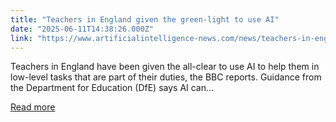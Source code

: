 ```yaml
---
title: "Teachers in England given the green-light to use AI"
date: "2025-06-11T14:38:26.000Z"
link: "https://www.artificialintelligence-news.com/news/teachers-in-england-given-the-green-light-to-use-ai/"
---
```


Teachers in England have been given the all-clear to use AI to help them in low-level tasks that are part of their duties, the BBC reports. Guidance from the Department for Education (DfE) says AI can...

[Read more](https://www.artificialintelligence-news.com/news/teachers-in-england-given-the-green-light-to-use-ai/)
